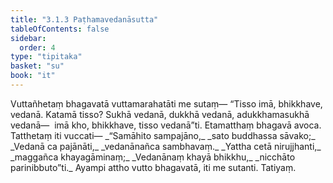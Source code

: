 ```yaml
---
title: "3.1.3 Paṭhamavedanāsutta"
tableOfContents: false
sidebar:
  order: 4
type: "tipitaka"
basket: "su"
book: "it"
---
```



<DynamicBreadcrumb />

<Division number="52" book="it">

<Paragraph number="338" book="it">
Vuttañhetaṃ bhagavatā vuttamarahatāti me sutaṃ—
</Paragraph>

<Paragraph number="339" book="it">
“Tisso imā, bhikkhave, vedanā. Katamā tisso? Sukhā vedanā, dukkhā vedanā, adukkhamasukhā vedanā—  imā kho, bhikkhave, tisso vedanā”ti. Etamatthaṃ bhagavā avoca. Tatthetaṃ iti vuccati—
</Paragraph>

<Paragraph number="340" type="verses" book="it">
_“Samāhito sampajāno,_  
_sato buddhassa sāvako;_  
_Vedanā ca pajānāti,_  
_vedanānañca sambhavaṃ._  

</Paragraph>

<Paragraph number="341" type="verses" book="it">
_Yattha cetā nirujjhanti,_  
_maggañca khayagāminaṃ;_  
_Vedanānaṃ khayā bhikkhu,_  
_nicchāto parinibbuto”ti._  

</Paragraph>

<Paragraph number="342" book="it">
Ayampi attho vutto bhagavatā, iti me sutanti.

</Paragraph>
</Division>

<Paragraph number="343" type="center" book="it">
Tatiyaṃ.
</Paragraph>
